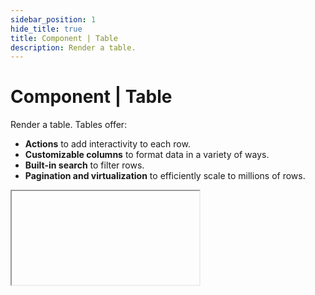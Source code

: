 ```yaml
---
sidebar_position: 1
hide_title: true
title: Component | Table
description: Render a table.
---
```



# Component | Table

Render a table. Tables offer:

- **Actions** to add interactivity to each row.
- **Customizable columns** to format data in a variety of ways.
- **Built-in search** to filter rows.
- **Pagination and virtualization** to efficiently scale to millions of rows.

<IFrame type="components-input-table" heightPx={685} />

<Tabs groupId="sdkLanguage">
    <TabItem value="node" label="TypeScript / JavaScript">
    ```js
    const companies = [
       { name: "Apple", tier: "Enterprise", headquarters: "Cupertino, CA", arr: 150000 },
        { name: "Asana", tier: "Basic", headquarters: "San Francisco, CA", arr: 12000 },
        /* ... */
        { name: "Notion", tier: "Basic", headquarters: "San Francisco, CA", arr: 8000 }, 
    ]

    ui.table(
        "table-key",
        companies,
        { 
            label: "Companies",
            actions: [{ 
                label: "View Details", 
                onClick: (row) => page.modal(() => ui.json(row), { title: "Company Details" }) 
            }],
            columns: [
                "name",
                { key: "tier", format: "tag" },
                "headquarters",
                { key: "arr", label: "ARR", format: "currency" }
            ]
        }
    )
    ```
    </TabItem>
    <TabItem value="python" label="Python">
    ```python
    companies = [
        { "name": "Apple", "tier": "Enterprise", "headquarters": "Cupertino, CA", "arr": 150000 },
        { "name": "Asana", "tier": "Basic", "headquarters": "San Francisco, CA", "arr": 12000 },
        # ...
        { "name": "Notion", "tier": "Basic", "headquarters": "San Francisco, CA", "arr": 8000 },
    ]

    ui.table(
        "table-key",
        companies,
        label="Companies",
        actions=[{ 
            "label": "View Details", 
            "on_click": lambda row: page.modal(lambda: ui.json(row), title="Company Details") 
        }],
        columns=[
            "name",
            { "key": "tier", "format": "tag" },
            "headquarters",
            { "key": "arr", "label": "ARR", "format": "currency" }
        ]
    )
    ```
    </TabItem>

</Tabs>

<Tabs groupId="sdkLanguage" className="hide_tabs">
    <TabItem value="node">
    By default, each row in the table will render with a checkbox. This can be disabled by passing the `allowSelect` property as `false`, which will render the table as a display only component.
    </TabItem>
    <TabItem value="python">
    By default, each row in the table will render with a checkbox. This can be disabled by passing the `allow_select` parameter as `False`, which will render the table as a display only component.
    </TabItem>
</Tabs>

Learn more about [working with inputs](/guides/forms).

## Row Actions

Actions are a powerful construct that allows you to add row-level interactivity to your table. Tables can have an unlimited number of actions, rendered either as buttons or nested inside a dropdown menu.

Actions are often used as a foundation to create robust [multipage apps](/guides/multipage-apps).

Each action's callback will receive the row as an argument.

<Tabs groupId="sdkLanguage">
    <TabItem value="node" label="TypeScript / JavaScript">
    ```js
    ui.table("table-key",
    [ /* list of users */ ],
    { 
        actions: [
            { label: "Edit", onClick: (row) => doSomething(row) },
            { label: "Delete", onClick: (row) => doSomething(row) },
            // The optional surface field will render the action as a button instead of inside a dropdown (or vice-versa if false).
            { label: "View", onClick: (row, idx) => doSomething(row, idx), surface: true }
        ]
        allowSelect: false
    })
    ```
    </TabItem>
    <TabItem value="python" label="Python">
    ```python
    ui.table(
        "table-key",
        [<list-of-users>],
        actions=[
            { "label": "Edit", "on_click": lambda row: do_something(row) },
            { "label": "Delete", "on_click": lambda row: do_something(row) },
            # The optional surface field will render the action as a button instead of inside a dropdown (or vice-versa if false).
            { "label": "View", "on_click": lambda row, idx: do_something(row, idx), "surface": True }
        ]
        allow_select=False
    )
    ```
    </TabItem>
</Tabs>

<IFrame type="components-input-table-actions" heightPx={350} />

### Action object properties

<Parameter
    name="label"
    required={true}
    type="string"
    description="The user-facing label to display for the action."
/>

<Parameter
    name={lang => lang === "js" ? "onClick" : "on_click"}
    required={true}
    type={lang => lang === "js" ? "(row: TableRow, idx: number) => void" : "Callable[[TableRow, int], None]"}
    description="Callback to execute when the action is clicked. The row and index will be passed as arguments."
/>

<Parameter
    name={() => "surface"}
    required={false}
    type="boolean"
    description={lang =>
        <>
        <p>
            Set to <code>{lang === "js" ? "true" : "True"}</code> render the action as a button. Set to <code>{lang === "js" ? "false" : "False"}</code> to render the action inside a dropdown.
        </p>
        <p>
            By default, if the table has only one action, it will render as a button. If there are multiple actions, they'll render inside a dropdown.
        </p>
        </>
    }
/>

## Columns

By default, Compose infers the table columns and how to render them. This can be overriden by passing the `columns` property.

### Basic Usage

You can pass a list of `key` strings, which Compose uses to map to the data. This allows you to control which columns are rendered, and in what order, while still leveraging Compose to infer the label and data type.

<Tabs groupId="sdkLanguage">
    <TabItem value="node" label="TypeScript / JavaScript">
    ```js
    const users = [
        { name: "John", age: 30, createdAt: new Date("2021-01-01"), isActive: true },
        { name: "Jane", age: 25, createdAt: new Date("2021-01-02"), isActive: false },
    ]

    ui.table("table-key", users, { columns: ["name", "age", "isActive"] })
    ```
    </TabItem>
    <TabItem value="python" label="Python">
    ```python
    users = [
        {"name": "John", "age": 30, "created_at": datetime(2021, 1, 1), "is_active": True},
        {"name": "Jane", "age": 25, "created_at": datetime(2021, 1, 2), "is_active": False},
    ]

    ui.table("table-key", users, columns=["name", "age", "is_active"])
    ```
    </TabItem>

</Tabs>

### Advanced Usage

Instead of strings, you can also pass objects that allows you to more granularly control each column. Each column object must have a `key` field to map to the data.

You can also include optional fields like `label`, `width`, and `format` to override Compose's attempt to infer them.

<Tabs groupId="sdkLanguage">
    <TabItem value="node" label="TypeScript / JavaScript">
    ```js
    const users = [
        { name: "John", age: 30, createdAt: new Date("2021-01-01"), isActive: true },
        { name: "Jane", age: 25, createdAt: new Date("2021-01-02"), isActive: false },
    ]

    ui.table("table-key", users, {
        columns: [
            { key: "name", width: "150px" },
            "age",
            { key: "createdAt", format: "date" },
            { key: "isActive", label: "Status", format: "boolean" }
        ]
    })
    ```
    </TabItem>
    <TabItem value="python" label="Python">
    ```python
    users = [
        {"name": "John", "age": 30, "created_at": datetime(2021, 1, 1), "is_active": True},
        {"name": "Jane", "age": 25, "created_at": datetime(2021, 1, 2), "is_active": False},
    ]

    ui.table(
        "table-key",
        users,
        columns=[
            {"key": "name", "width": "150px"},
            "age",
            {"key": "created_at", "format": "date"},
            {"key": "is_active", "label": "Status", "format": "boolean"}
        ]
    )
    ```
    </TabItem>

</Tabs>

### Column object properties

<Parameter
    name="key"
    required={true}
    type="string"
    description="Specify which property of the data object should be displayed in that column."
/>

<Parameter
    name={() => "label"}
    required={false}
    type="string"
    description={<p>Specify a custom label for the column. If not provided, the label will be inferred from the <code>key</code></p>}
/>

<Parameter
    name={() => "width"}
    required={false}
    type="string"
    description={<p>Specify a custom width for the column (e.g. <code>"150px"</code> or <code>"3rem"</code>). If not provided, the width will be inferred from the content.</p>}
/>

<Parameter
    name={() => "format"}
    required={false}
    type="literal"
    description={lang =>
        <>
            <p>
                The data type of the column. Specifying this allows Compose to render the column in a more user-friendly format, and sort and filter correctly. If not provided, the format will be inferred from the data.
            </p>
            <p>Options:</p>
            <ul>
                <li>
                    <code>"date"</code>: Render a date in a human-friendly format (e.g. <code>Oct 10, 2000</code>). {lang === "js" ? <>Expects a <code>Date</code> object or ISO string.</> : <>Expects a <code>datetime</code> object or ISO string.</>}
                </li>
                <li>
                    <code>"datetime"</code>: Render a datetime in a human-friendly format (e.g. <code>Oct 10, 2000, 11:14 AM</code>). {lang === "js" ? <>Expects a <code>Date</code> object or ISO string.</> : <>Expects a <code>datetime</code> object or ISO string.</>}
                </li>
                <li>
                    <code>"number"</code>: Render a number in a human-friendly format (e.g. <code>1,234</code>).
                </li>
                <li>
                    <code>"currency"</code>: Render a number in a currency format (e.g. <code>$1,234.56</code>).
                </li>
                <li>
                    <code>"boolean"</code>: Render a boolean in a human-friendly format (e.g. `✅` or `❌`). Will perform a truthiness check on non-boolean values.
                </li>
                <li>
                    <code>"tag"</code>: Render values (or lists of values) as <span className="colored-pill colored-pill-purple">colored</span> <span className="colored-pill colored-pill-green">pills</span>. Useful for enum-type data. You can pass a <code>{lang === "js" ? "tagColors" : "tag_colors"}</code> property to specify the colors of the tags. If not provided, Compose will randomly assign colors to each value.
                </li>
                <li>
                    <code>"string"</code>: Stringify the value and render as is. Use when you don't want any special formatting.
                </li>
            </ul>
        </>
    }
/>

<Parameter
    name={(lang) => lang === "js" ? "tagColors" : "tag_colors"}
    required={false}
    type={(lang) => lang === "js" ? "Record<string, string | string[]>"  : "dict[str, str | list[str]]"}
    description={lang =>
        <>
            <p>
                Map tag colors to column values when using <code>format: "tag"</code>. If this property is not provided, Compose will randomly assign colors to each value.
            </p>
            <p>
                Colors can be mapped to single values or arrays of values. If a value isn't mapped to a color, it will use the <code>_default</code> color if specified, or be automatically assigned a color.
            </p>
            <p>Available colors: <span className="colored-pill colored-pill-red">red</span>, <span className="colored-pill colored-pill-orange">orange</span>, <span className="colored-pill colored-pill-yellow">yellow</span>, <span className="colored-pill colored-pill-green">green</span>, <span className="colored-pill colored-pill-blue">blue</span>, <span className="colored-pill colored-pill-purple">purple</span>, <span className="colored-pill colored-pill-pink">pink</span>, <span className="colored-pill colored-pill-gray">gray</span>, <span className="colored-pill colored-pill-brown">brown</span>.</p>
            <p>Example:</p>
            <CustomCodeBlock.TagColors lang={lang} />
            <p>
                Compose tags support <code>{lang === "js" ? "string" : "str"}</code>, <code>{lang === "js" ? "number" : "int"}</code>, {lang === "js" ? "" : <> <code>float</code>,</>} and <code>{lang === "js" ? "boolean" : "bool"}</code> values, or lists of these values. Any other value will be rendered as plain text.
            </p>
        </>
    }
    version="0.23.0"
/>

## Pagination

Introduced in SDK v0.24.0.

### Automatic Pagination

Tables with more than 5000 rows are automatically paginated without any additional configuration on your end, enabling Compose to remain performant at scale.

An important caveat is that auto-pagination disables client-side search since the browser only has a paginated subset of the data. You can re-enable search by manually paginating the table.

### Manual Pagination

For very large datasets, you can manually paginate tables by passing a getter function to the `data` parameter. Manual pagination enables you to:
- fetch data from your data store as needed, instead of having to load everything into memory at once.
- manage search using your own custom logic.
- scale endlessly (millions of rows) without performance degradation.

<Tabs groupId="sdkLanguage">
    <TabItem value="node" label="TypeScript / JavaScript">
    ```ts
    import { TablePageChangeParams, TablePageChangeResponse } from "@composehq/sdk"

    async function onPageChange(params: TablePageChangeParams): TablePageChangeResponse {
        const { offset, pageSize, searchQuery, prevTotalRecords, prevSearchQuery } = params;

        // Only refetch total records on initial load and when the search query changes.
        const refetchTotal =
            prevTotalRecords === null || prevSearchQuery !== searchQuery;

        const totalRecords = refetchTotal
            ? await postgres.countUsers(searchQuery)
            : prevTotalRecords;

        const pageOfUsers = await postgres.getUsers(offset, pageSize, searchQuery);

        return {
            data: pageOfUsers,
            totalRecords,
        };
    }

    page.add(() => ui.table("users-table", onPageChange))
    ```


    </TabItem>
    <TabItem value="python" label="Python">
    ```python
    import compose_sdk as c

    def on_page_change(args: c.TablePageChangeArgs) -> c.TablePageChangeResponse:
        # Unpack arguments
        offset = args["offset"]
        page_size = args["page_size"]
        search_query = args["search_query"]
        prev_total_records = args["prev_total_records"]
        prev_search_query = args["prev_search_query"]

        # Only refetch total records on initial load and when the search query changes
        refetch_total = prev_total_records is None or prev_search_query != search_query

        total_records = (
            postgres.count_users(search_query) if refetch_total else prev_total_records
        )

        page_of_users = postgres.get_users(offset, page_size, search_query)

        return {"data": page_of_users, "total_records": total_records}

    page.add(lambda: ui.table("users-table", on_page_change))
    ```
    </TabItem>
</Tabs>

Type definitions:

<Tabs groupId="sdkLanguage" className="hide_tabs">
    <TabItem value="node" label="TypeScript / JavaScript">
    ```ts
    // Passed to the onPageChange callback as a single object.
    interface TablePageChangeParams {
        // The number of rows to skip.
        offset: number;
        // The number of rows to return. You can return less than this if there
        // aren't enough rows to fill the page (e.g. the last page).
        pageSize: number;
        // The search query to filter the rows by. Will be null if no search
        // is being performed.
        searchQuery: string | null;
        // The previous total number of records. This is provided so that you
        // only recalculate the total record count when needed.
        prevTotalRecords: number | null;
        // The previous search query. This is provided so that you only
        // recalculate the total record count when needed.
        prevSearchQuery: string | null;
    }

    // Expected return type of the onPageChange callback.
    interface TablePageChangeResponse {
        // The data for the current page. Should be an array of objects.
        data: TableData;
        // The total number of records. This is used to calculate the number
        // of pages.
        totalRecords: number;
    }
    ```
    </TabItem>
    <TabItem value="python" label="Python">
    ```python
    # Passed to the on_page_change callback as a single positional argument.
    class TablePageChangeArgs(TypedDict):
        # The number of rows to skip.
        offset: int
        # The number of rows to return. You can return less than this if there
        # aren't enough rows to fill the page (e.g. the last page).
        page_size: int
        # The search query to filter the rows by. Will be null if no search
        # is being performed.
        search_query: str | None
        # The previous total number of records. This is provided so that you
        # only recalculate the total record count when needed.
        prev_total_records: int | None
        # The previous search query. This is provided so that you only
        # recalculate the total record count when needed.
        prev_search_query: str | None

    # The expected return type of the on_page_change callback.
    class TablePageChangeResponse(TypedDict):
        # The data for the current page. Should be a list of dictionaries.
        data: TableData
        # The total number of records. This is used to calculate the number
        # of pages.
        total_records: int
    ```
    </TabItem>
</Tabs>

:::note
If you're not yet ready to handle search, you can disable it by passing the `searchable: false` property to the table.
:::

### Row Selections

<Tabs groupId="sdkLanguage" className="hide_tabs">
    <TabItem value="node" label="TypeScript / JavaScript">
    Compose disables row selections by default for paginated tables. Due to constraints introduced by server-side pagination, it's not possible for Compose to pass a list of table rows to callbacks (e.g. `onChange` or `onSubmit`) when the user selects rows.

    You can re-enable row selections by passing a `selectionReturnType: "index"` property to the table. When this is enabled, Compose will pass a list of row indices to any callbacks instead of the rows themselves.
    </TabItem>
    <TabItem value="python" label="Python">
    Compose disables row selections by default for paginated tables. Due to constraints introduced by server-side pagination, it's not possible for Compose to pass a list of table rows to callbacks (e.g. `on_change` or `on_submit`) when the user selects rows.

    You can re-enable row selections by passing a `selection_return_type: "index"` property to the table. When this is enabled, Compose will pass a list of row indices to any callbacks instead of the rows themselves.
    </TabItem>
</Tabs>

<Tabs groupId="sdkLanguage">
    <TabItem value="node" label="TypeScript / JavaScript">
    ```ts
    ui.table(
        "users-table",
        onPageChange,
        {
            selectionReturnType: "index",
            onChange: (selectedRows) => {
                console.log(selectedRows) // [0, 1, 2, ...]
            }
        }
    )
    ```
    </TabItem>
    <TabItem value="python" label="Python">
    ```python
    ui.table(
        "users-table",
        on_page_change,
        selection_return_type="index",
        on_change=lambda selected_rows: print(selected_rows) # [0, 1, 2, ...]
    )
    ```
    </TabItem>
</Tabs>

## API reference

### Function signature

<Tabs groupId="sdkLanguage">
    <TabItem value="node" label="TypeScript / JavaScript">
    ```ts
    type TableRow = {
        [key: string]: string | number | boolean | Date | null | undefined | object
    }

    ui.table<T extends TableRow>(
        id: string,
        data: T[] | TablePageChangeCallback<T>,
        properties?: Partial<{
            allowSelect: boolean,
            label: string,
            description: string,
            required: boolean 
            initialSelectedRows: number[],
            validate: (values: T[]) => string | void,
            onChange: (values: T[]) => void,
            columns: TableColumn[],
            actions: TableAction<T>[],
            minSelections: number,
            maxSelections: number,
            selectionReturnType: "full" | "index",
            searchable: boolean,
            style: Style,
        }>
    )
    ```
    </TabItem>
    <TabItem value="python" label="Python">
    ```python
    TableDataRow = Dict[str, Any]
    TableData = List[TableDataRow]

    ui.table(
        id: str,
        data: TableData | TablePageChangeCallback,
        *,
        allow_select: bool = True,
        label: str | None = None,
        description: str | None = None,
        required: bool = True,
        initial_selected_rows: list[int] | None = None,
        validate: Callable[[TableData], str | None] | None = None,
        on_change: Callable[[TableData], None] | None = None,
        columns: TableColumns | None = None,
        actions: list[TableAction] | None = None,
        min_selections: int = 0,
        max_selections: int = 1000000000,
        selection_return_type: Literal["full", "index"] = "full",
        searchable: bool = True,
        style: Style | None = None,
    )
    ```
    </TabItem>
</Tabs>

### Parameters

<ParameterTemplate.Id />

<Parameter
    name="data"
    required={true}
    type={(lang) => lang === "js" ? "TableRow[] | TablePageChangeCallback" : "TableData | TablePageChangeCallback"}
    description={(lang) =>
        <>
            <p>The data to be displayed in the table. Each item in the {lang === "js" ? "array" : "list"} represents a row in the table, and should be {lang === "js" ? "an object" : "a dictionary"} where the keys correspond to column names and the values are the cell contents.</p>
            <p>Compose supports most data types including strings, numbers, booleans, dates, and objects.</p>
            <p>For larger datasets, you can paginate the table server-side by passing a function that returns one page of data at a time. See the <a href="#pagination">pagination</a> section for more details.</p>
        </>
    }
/>

<Parameter
    name={(lang) => lang === "js" ? "properties.allowSelect" : "allow_select"}
    required={false}
    type="boolean"
    description={lang => <p>Whether to show the selections column. Defaults to <code>{lang === "js" ? "true" : "True"}</code>.</p>}
/>

<ParameterTemplate.Label
    componentName="table"
/>

<ParameterTemplate.Description
    componentName="table"
/>

<ParameterTemplate.Required
    parameter="required"
    componentName="table"
    hookName={lang => lang === "js" ? "onChange" : "on_change"}
    description={lang => <p>Validate that the table has at least one row selected before submitting the form it's part of or calling it's <code>{lang === "js" ? "onChange" : "on_change"}</code> hook. Defaults to <code>{lang === "js" ? "true" : "True"}</code>.</p>}
/>

<Parameter
    name={(lang) => lang === "js" ? "properties.initialSelectedRows" : "initial_selected_rows"}
    required={false}
    type={(lang) => lang === "js" ? "number[]" : "list[int]"}
    description={lang => <p>A list of row indices to pre-select when the table is first rendered. Defaults to <code>{lang === "js" ? "[]" : "[]"}</code> (empty list).</p>}
/>

<ParameterTemplate.ValidateInput
    componentName="table"
    description={lang => <p>Validate the selected rows before submitting. If the function returns a string, it will be displayed as an error message.</p>}
    hookInputArgument={lang => lang === "js" ? "selectedRows: TableRow[]" : "TableData"}
/>

<ParameterTemplate.OnChange
    componentName="table"
    description={lang => <p>A callback function that is called when the table selection(s) change. The callback is passed the list of currently selected rows.</p>}
    hookInputArgument={lang => lang === "js" ? "selectedRows: TableRow[]" : "TableData"}
/>

<Parameter
    name="columns"
    required={false}
    type={(lang) => lang === "js" ? "TableColumn[]" : "list[TableColumn]"}
    description={lang => <p>Control how columns are rendered in the table. If not provided, Compose will default to using the keys from the first row of data, then do it's best to infer human readable column names, data types, etc. See the <a href="#columns">columns</a> section for more details.</p>}
/>

<Parameter
    name="actions"
    required={false}
    type={(lang) => lang === "js" ? "TableAction[]" : "list[TableAction]"}
    description={lang => <p>Add row-level action buttons that execute custom functions when clicked. See the <a href="#row-actions">row actions</a> section for more details.</p>}
/>

<Parameter
    name={lang => lang === "js" ? "properties.minSelections" : "min_selections"}
    required={false}
    type="int"
    description={(lang) => <p>Validate that the user has selected at least some number of rows. Defaults to 0.</p>}
/>

<Parameter
    name={lang => lang === "js" ? "properties.maxSelections" : "max_selections"}
    required={false}
    type="int"
    description={(lang) => <p>Validate that the user has selected at most some number of rows. Defaults to 1000000000.</p>}
/>

<Parameter
    name={lang => lang === "js" ? "properties.selectionReturnType" : "selection_return_type"}
    required={false}
    type="literal"
    version="0.24.0"
    description={(lang) => <>
        <p>Options:</p>
        <ul>
            <li><code>"full"</code>: Return the full row data to callback functions when the user selects rows.</li>
            <li><code>"index"</code>: Return the row indices to callback functions when the user selects rows.</li>
        </ul>
        <p>By default, this property is set to <code>"full"</code>.</p>
        <p>Paginated tables only support row selections by index. If you're using a paginated table, you'll need to set this property to <code>"index"</code> to enable row selections. If not, Compose will disable row selections for the paginated table.</p>
    </>}
/>

<Parameter
    name="searchable"
    required={false}
    type="boolean"
    version="0.24.0"
    description={(lang) => <>
        <p>Whether to show the search input. Defaults to <code>{lang === "js" ? "true" : "True"}</code>.</p>
        <p>The exception is auto-paginated tables (i.e. tables with more than 5000 rows). Client-side search is not possible for these tables, and you'll need to manage search yourself using <a href="#manual-pagination">manual pagination</a>.</p>
    </>}
/>

<ParameterTemplate.Style />
